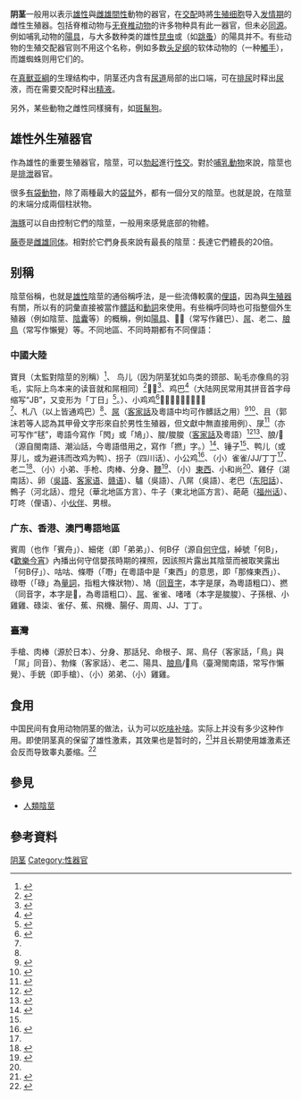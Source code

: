{{Otheruse|屌}}
{{about|雄性生殖器官|人的生殖器官|人類陰莖|其他被稱為陰莖或陽具的事物|陰莖 (消歧義)}}
{{pp-vandalism|small=yes}}
{{Double image aside|right|Penis asiatischer Elefant.JPG|127|Circumcised penis.jpg|145|
{{le|象的陰莖|elephant penis|亞洲象的阴茎}}（左）、[[人類陰莖|人類的陰莖]]（右）}}
'''阴茎'''一般用以表示[[雄性|雄性]]與[[雌雄間性|雌雄間性]]動物的器官，在[[交配|交配]]時將[[生殖细胞|生殖细胞]]导入[[发情周期|发情期]]的雌性生殖器。包括脊椎动物与[[无脊椎动物|无脊椎动物]]的许多物种具有此一器官，但未必[[同源|同源]]。例如哺乳动物的[[陽具|陽具]]，与大多数种类的雄性[[昆虫|昆虫]]或{{tsl|ja|蔓脚類}}（如[[跳蚤|跳蚤]]）的陽具并不{{tsl|ja|相似 (生物学)|相似 (生物学)|相似}}。有些动物的生殖交配器官则不用这个名称，例如多数[[头足纲|头足纲]]的软体动物的{{tsl|ja|交接腕}}（一种[[觸手|觸手]]），而雄蜘蛛则用它们的{{le|觸枝|Pedipale}}。

在[[真獸亚綱|真獸亚綱]]的生理结构中，阴茎还内含有[[尿道|尿道]]局部的出口端，可在[[排尿|排尿]]时释出[[尿|尿]]液，而在需要交配时释出[[精液|精液]]。

另外，某些動物之雌性同樣擁有{{le|假性陰莖|Pseudo-penis}}，如[[斑鬣狗|斑鬣狗]]。

== 雄性外生殖器官 ==
作為雄性的重要生殖器官，陰莖，可以[[勃起|勃起]]進行[[性交|性交]]。對於[[哺乳動物|哺乳動物]]來說，陰莖也是[[排泄|排泄]]器官。

很多[[有袋動物|有袋動物]]，除了兩種最大的[[袋鼠|袋鼠]]外，都有一個分叉的陰莖。也就是說，在陰莖的末端分成兩個柱狀物。

[[海豚|海豚]]可以自由控制它們的陰莖，一般用來感覺底部的物體。

[[藤壺屬|藤壺]]是[[雌雄間性|雌雄同体]]。相對於它們身長來說有最長的陰莖：長達它們體長的20倍。

== 别稱 ==
陰莖俗稱，也就是[[雄性|雄性]]陰莖的通俗稱呼法，是一些流傳較廣的[[俚語|俚語]]，因為與[[生殖器|生殖器]]有關，所以有的詞彙直接被當作[[髒話|髒話]]和[[動詞|動詞]]來使用。有些稱呼同時也可指整個外生殖器（例如陰莖、[[陰囊|陰囊]]等）的概稱，例如[[陽具|陽具]]、𣬠𣬶（常写作雞巴）、[[屌|屌]]、老二、[[朖鳥|朖鳥]]（常写作懶覺）等。不同地區、不同時期都有不同俚語：

===中國大陸===
寶貝（太監對陰莖的別稱）<ref>{{cite book|title=圖說天下·探索發現系列：清宮秘史|url=https://books.google.com.hk/books?id=45sCCwAAQBAJ&pg=PT194&dq=寶貝+陰莖&hl=zh-TW&sa=X&redir_esc=y#v=onepage&q=%E5%AF%B6%E8%B2%9D%20%E9%99%B0%E8%8E%96&f=false|date=2012-07-01|isbn=9787550208728|publisher=北京联合出版公司|access-date=2020-09-21|archive-date=2019-05-11|archive-url=https://web.archive.org/web/20190511192043/https://books.google.com.hk/books?id=45sCCwAAQBAJ&pg=PT194&dq=%E5%AF%B6%E8%B2%9D+%E9%99%B0%E8%8E%96&hl=zh-TW&sa=X&redir_esc=y#v=onepage&q=%E5%AF%B6%E8%B2%9D%20%E9%99%B0%E8%8E%96&f=false|dead-url=no}}</ref>、 鸟儿（因为阴茎犹如鸟类的颈部、恥毛亦像鳥的羽毛，实际上鸟本来的读音就和屌相同）<ref>{{cite book|title=鏡報, 第 144-149 期|quote=從此,殷人就把主鳥作爲什麼會把主鳥作爲男性生殖器的象徵呢?因爲男性陰莖阇圃披滿黑色的毛,宛如鳥之羽毛且陰莖根部有兩個畢丸,古人就聯想起鳥也會生蛋。所以,用鳥來象徵男性生殖器|publisher=鏡報文化企業有限公司|url=https://books.google.com.hk/books?hl=zh-TW&id=tCMKAQAAMAAJ&dq=鸟儿+陰莖&focus=searchwithinvolume&q=所以%2C用鳥來|year=1989|access-date=2020-09-21|archive-date=2019-05-10|archive-url=https://web.archive.org/web/20190510222308/https://books.google.com.hk/books?hl=zh-TW&id=tCMKAQAAMAAJ&dq=%E9%B8%9F%E5%84%BF+%E9%99%B0%E8%8E%96&focus=searchwithinvolume&q=%E6%89%80%E4%BB%A5%2C%E7%94%A8%E9%B3%A5%E4%BE%86|dead-url=no}}</ref>、𣬠<ref>{{cite web|title=𣬠的解释 𣬠的意思|url=http://www.zdic.net/z/93/js/23B20.htm|publisher=汉典|accessdate=2017-06-08|archive-date=2018-02-12|archive-url=https://web.archive.org/web/20180212201451/http://www.zdic.net/z/93/js/23B20.htm|dead-url=no}}</ref>、鸡巴<ref name="鸡巴">{{cite web|title=词语“鸡巴”的解释|publisher=汉典|accessdate=2017-06-08|url=https://www.zdic.net/hans/%E9%B8%A1%E5%B7%B4|archive-date=2019-02-22|archive-url=https://web.archive.org/web/20190222095558/http://www.zdic.net/c/1/fd/267754.htm=|dead-url=no}}</ref>（大陆网民常用其拼音首字母缩写“JB”，又变形为「丁日」<ref>{{cite book|title=《中國密報》第29期: 谷麗萍潛逃引爆丈夫|url=https://books.google.com.hk/books?id=KCElBgAAQBAJ&pg=PT105&dq=雞巴+JB&hl=zh-TW&sa=X&ved=0ahUKEwi41cyNh67UAhVLU7wKHX_TAnsQ6AEIJTAA#v=onepage&q=%E9%9B%9E%E5%B7%B4%20JB&f=false|quote=JB,“雞巴”拼音的首字母|access-date=2020-09-21|archive-date=2019-05-11|archive-url=https://web.archive.org/web/20190511195512/https://books.google.com.hk/books?id=KCElBgAAQBAJ&pg=PT105&dq=%E9%9B%9E%E5%B7%B4+JB&hl=zh-TW&sa=X&ved=0ahUKEwi41cyNh67UAhVLU7wKHX_TAnsQ6AEIJTAA#v=onepage&q=%E9%9B%9E%E5%B7%B4%20JB&f=false|dead-url=no}}</ref>。）、小鸡鸡<ref>{{cite web|title=鸡为什么没有“小鸡鸡”？|url=http://www.guokr.com/article/437115/|date=2013-06-13|publisher=果壳网|accessdate=2017-06-08|archive-url=https://web.archive.org/web/20170727184928/http://www.guokr.com/article/437115/|archive-date=2017-07-27|dead-url=yes}}</ref>、𩫻𩫵、𣬠𣬶、雞疤<ref name="鸡巴"/>、札八（以上皆通鸡巴）<ref name="鸡巴"/>、[[屌|屌]]（[[客家話|客家話]]及粵語中均可作髒話之用）<ref name="你所不知道的中國民間文化">{{cite book|title=你所不知道的中國民間文化: 關於飲食男女也關於草木蟲魚(前篇)|quote=國人口語也說屌,《水滸》裏常見的「鳥」,與屌同音通用|url=https://books.google.com.hk/books?id=Ri34B3m1j6YC&pg=PA58&dq=屌+陰莖&hl=zh-TW&sa=X&ved=0ahUKEwj91vvYiK7UAhVCpJQKHWQKCZ0Q6AEIMjAC#v=onepage&q=%E5%B1%8C%20%E9%99%B0%E8%8E%96&f=false|author=張石山|year=2012|accessdate=2017-06-08|publisher=新銳文創|isbn=9789866094309|archive-date=2019-05-10|archive-url=https://web.archive.org/web/20190510174420/https://books.google.com.hk/books?id=Ri34B3m1j6YC&pg=PA58&dq=%E5%B1%8C+%E9%99%B0%E8%8E%96&hl=zh-TW&sa=X&ved=0ahUKEwj91vvYiK7UAhVCpJQKHWQKCZ0Q6AEIMjAC#v=onepage&q=%E5%B1%8C%20%E9%99%B0%E8%8E%96&f=false|dead-url=no}}</ref><ref>{{cite web|title=屌的解释 屌的意思 汉典“屌”字的基本解释|url=http://www.zdic.net/z/18/js/5C4C.htm|publisher=汉典|accessdate=2017-06-08|archive-date=2017-05-11|archive-url=https://web.archive.org/web/20170511220807/http://www.zdic.net/z/18/js/5C4C.htm|dead-url=no}}</ref>、且（郭沫若等人認為其甲骨文字形來自於男性生殖器，但文獻中無直接用例）、㞗<ref>{{cite web|title=【㞗】字是什么意思？【㞗】字的解释|url=http://zidian.wenku1.com/㞗/|publisher=wenku1.com|accessdate=2017-06-08}}{{Dead link|date=2019年2月 |bot=InternetArchiveBot |fix-attempted=yes }}</ref>（亦可写作“毬”，粵語今寫作「𨳊」或「鳩」）、脧/脧脧（[[客家話|客家話]]及粵語）<ref>{{cite web|title=查字典：朘朘,啫啫,䘒䘒,jer jer,脧,啫,䘒,jer|url=http://words.hk/zidin/朘朘|publisher=粵典|accessdate=2017-06-08|archive-url=https://web.archive.org/web/20190222095557/http://words.hk/zidin/%E6%9C%98%E6%9C%98|archive-date=2019-02-22|dead-url=yes}}</ref><ref>{{cite web|title=客語字典列表 - 陰莖|url=http://web3.hakka.gov.tw/fp.asp?xItem=3553&ctNode=472&mp=1|publisher=客語字典列表|accessdate=2017-06-08|archive-date=2018-02-12|archive-url=https://web.archive.org/web/20180212201438/http://web3.hakka.gov.tw/fp.asp?xItem=3553&ctNode=472&mp=1|dead-url=no}}</ref>、朖/𡳞（源自閩南語、潮汕話，今粵語借用之，寫作「撚」字。）<ref>{{cite web|title=𡳞的解释 𡳞的意思 汉典“𡳞”字的基本解释|url=http://www.zdic.net/z/8b/js/21CDE.htm|publisher=汉典|accessdate=2017-06-08|archive-date=2017-06-05|archive-url=https://web.archive.org/web/20170605211109/http://www.zdic.net/z/8b/js/21CDE.htm|dead-url=no}}</ref>、锤子<ref name="你所不知道的中國民間文化"/>、鸭儿（或芽儿，或为避讳而改鸡为鸭）、拐子（四川话）、小公鸡<ref name="敦煌性文化">{{cite book|title=敦煌性文化|author=史成礼|url=https://books.google.com.hk/books?id=w1VwAAAAIAAJ&q=小公雞+陰莖&dq=小公雞+陰莖&hl=zh-TW&sa=X&ved=0ahUKEwit2eDNyrDUAhWBG5QKHUn7B3MQ6AEIUzAH|publisher=甘肃省性科学学会|pages=39、192|year=1996|accessdate=2017-06-09|quote=阴茎在古代称玉茎、拂(麈)柄,近代叫"公鸡"、"工具"、"设备"、"利剑"、"鸟枪"、"穿孔器" ,农村叫一球"、"鸡巴" ,小孩子叫"雀雀"等。|archive-date=2019-05-10|archive-url=https://web.archive.org/web/20190510200931/https://books.google.com.hk/books?id=w1VwAAAAIAAJ&q=%E5%B0%8F%E5%85%AC%E9%9B%9E+%E9%99%B0%E8%8E%96&dq=%E5%B0%8F%E5%85%AC%E9%9B%9E+%E9%99%B0%E8%8E%96&hl=zh-TW&sa=X&ved=0ahUKEwit2eDNyrDUAhWBG5QKHUn7B3MQ6AEIUzAH|dead-url=no}}</ref>、（小）雀雀/JJ/丁丁<ref name="敦煌性文化"/>、老二<ref name="中國生育">{{cite book|title=中國生育・性・巫术|url=https://books.google.com.hk/books?id=pR4zVOrfA1YC&pg=PA180&dq=陰莖+老二&hl=zh-TW&sa=X&ved=0ahUKEwjO8_TFzbDUAhXDVZQKHeT3Asg4ChDoAQhbMAk#v=onepage&q=%E9%99%B0%E8%8E%96%20%E8%80%81%E4%BA%8C&f=false|page=180|author=宋兆麟|accessdate=2017-06-09|year=1999|isbn=9789579663519|publisher=雲龍出版社|archive-date=2019-05-10|archive-url=https://web.archive.org/web/20190510174702/https://books.google.com.hk/books?id=pR4zVOrfA1YC&pg=PA180&dq=%E9%99%B0%E8%8E%96+%E8%80%81%E4%BA%8C&hl=zh-TW&sa=X&ved=0ahUKEwjO8_TFzbDUAhXDVZQKHeT3Asg4ChDoAQhbMAk#v=onepage&q=%E9%99%B0%E8%8E%96%20%E8%80%81%E4%BA%8C&f=false|dead-url=no}}</ref>、（小）小弟、手枪、肉棒、分身、[[鞭|鞭]]<ref name="汉语异名辞典">{{cite book|url=https://books.google.com.hk/books?id=RfS6AAAAIAAJ&q=鞭+陰莖&dq=鞭+陰莖&hl=zh-TW&sa=X&ved=0ahUKEwjl8uei0rDUAhUMlJQKHfOvBvoQ6AEIPzAE|title=汉语异名辞典|author1=周方|author2=胡慧斌|pages=634-639|publisher=湖北人民出版社|year=1994|accessdate=2017-06-09|archive-date=2019-05-10|archive-url=https://web.archive.org/web/20190510174859/https://books.google.com.hk/books?id=RfS6AAAAIAAJ&q=%E9%9E%AD+%E9%99%B0%E8%8E%96&dq=%E9%9E%AD+%E9%99%B0%E8%8E%96&hl=zh-TW&sa=X&ved=0ahUKEwjl8uei0rDUAhUMlJQKHfOvBvoQ6AEIPzAE|dead-url=no}}</ref>、（小）[[東西|東西]]、小和尚<ref name="汉语异名辞典"/>、雞仔（湖南話）、卵（[[吳語|吳語]]、[[客家语|客家语]]、[[赣语|赣语]]）、驢（吳語）、八屌（吳語）、老巴（[[东阳话|东阳話]]）、鷯子（河北話）、燈兒（華北地區方言）、牛子（東北地區方言）、葩葩（[[福州话|福州话]]）、叮咚（俚语）、小[[伙伴|伙伴]]、男根。

===广东、香港、澳門粵語地區===
賓周（也作「賓舟」）、細佬（即「弟弟」）、何B仔（源自[[何守信|何守信]]，綽號「何B」，《[[歡樂今宵|歡樂今宵]]》內播出何守信嬰孩時期的裸照，因該照片露出其陰莖而被取笑露出「何B仔」）、咕咕、條嘢（「嘢」在粵語中是「東西」的意思，即「那條東西」）、碌嘢（「碌」為[[量詞|量詞]]，指粗大條狀物）、鳩（[[同音字|同音字]]，本字是㞗，為粵語粗口）、撚（同音字，本字是𡳞，為粵語粗口）、[[屌|屌]]、雀雀、啫啫（本字是脧脧）、子孫根、小雞雞、碌柒、雀仔、蕉、飛機、腸仔、周周、JJ、丁丁。

===臺灣===
手槍、肉棒（源於日本）、分身、那話兒、命根子、屌、鳥仔（客家話，「鳥」與「屌」同音）、勃條（客家話）、老二、陽具、[[朖鳥|朖鳥]]/𡳞鳥（臺灣閩南語，常写作懶覺）、手銃（即手槍）、（小）弟弟、（小）雞雞。

== 食用 ==
中国民间有食用动物阴茎的做法，认为可以[[吃啥补啥|吃啥补啥]]。实际上并没有多少这种作用。即使阴茎真的保留了雄性激素，其效果也是暂时的，<ref>{{cite web |title=吃动物生殖器官能壮阳吗? |url=https://k.sina.cn/article_3225304847_c03e3f0f001002fb7.html |website=k.sina.cn |date=2016-06-01}}</ref>并且长期使用雄激素还会反而导致睾丸萎缩。<ref>{{cite web |title=Testicular Atrophy: Symptoms, Causes, and Treatment |url=https://www.healthline.com/health/testicular-atrophy |website=Healthline |language=en |date=2017-12-18}}</ref>

== 參見 ==
* [[人類陰莖|人類陰莖]]

== 參考資料 ==
{{commons|Penis}}
{{reflist}}

[[Category:阴茎|]]
[[Category:性器官|Category:性器官]]